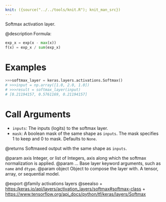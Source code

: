 ```yaml
---
knit: ({source("../../tools/knit.R"); knit_man_src})
---
```

Softmax activation layer.

@description
Formula:
``` python
exp_x = exp(x - max(x))
f(x) = exp_x / sum(exp_x)
```

# Examples
```python
>>>softmax_layer = keras.layers.activations.Softmax()
# >>>input = np.array([1.0, 2.0, 1.0])
# >>>result = softmax_layer(input)
# [0.21194157, 0.5761169, 0.21194157]
```

# Call Arguments
- `inputs`: The inputs (logits) to the softmax layer.
- `mask`: A boolean mask of the same shape as `inputs`. The mask
    specifies 1 to keep and 0 to mask. Defaults to `None`.

@returns
    Softmaxed output with the same shape as `inputs`.

@param axis Integer, or list of Integers, axis along which the softmax
    normalization is applied.
@param ... Base layer keyword arguments, such as `name` and `dtype`.
@param object Object to compose the layer with. A tensor, array, or sequential model.

@export
@family activations layers
@seealso
+ <https:/keras.io/api/layers/activation_layers/softmax#softmax-class>
+ <https://www.tensorflow.org/api_docs/python/tf/keras/layers/Softmax>
